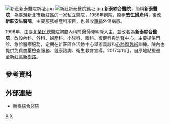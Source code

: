 {{Hospital Clinic Information
| name                          = 新泰綜合醫院
| else_name                     = Xin Tai General Hospital
| logo                          = 
| full_name                     = 新泰綜合醫院
| abbreviated_name              = 新泰醫院
| open_date                     = 1956年
| closing_date                  =
| area                          = 
| location                      = {{flagicon|TWN}}[[新北市|新北市]][[新莊區|新莊區]]新樹路176號<br>原址 : 新北市新莊區新泰路157號
| zip_code                      = 
| telephone_no                  = 886-2-2996-2121 
| Division_of_medical_liability = 地區醫院
| sickbed                       = 
| special_medical               = 
| key_people                    = 黃銘德
| manager                       = 
| num_employees                 = 
| homepage                      = [http://www.sthosp.com.tw/ 新泰綜合醫院] 
| footnotes                     = 
| width                         = 
}}
[[File:新莊新泰醫院新址.jpg|thumb]]
[[File:新莊新泰醫院舊址.jpg|thumb]]
'''新泰綜合醫院'''，簡稱'''新泰醫院'''，為[[臺灣|臺灣]][[新北市|新北市]][[新莊區|新莊區]]的一家私立[[醫院|醫院]]，1956年創院，原稱'''安生婦產科'''，後改'''新莊安生醫院'''，主要服務婦產科項目，也兼收[[車禍|車禍]]外傷病患。

1996年，由[[臺北榮民總醫院|臺北榮民總醫院]]胸腔內科前醫師郭明隆入主，並改名為'''新泰綜合醫院'''，改設內科、外科、婦產科、小兒科、眼科、復健科與[[洗腎|洗腎]]中心，主要提供門診、急診醫療服務，定期在新莊區各活動中心舉辦義診和[[心肺復甦術|心肺復甦術]]訓練。院內也提供免費血壓檢查服務、健康諮詢、衛生教育宣導，2017年11月，自原地點搬遷至新莊區[[新樹路|新樹路]]。

==參考資料==
{{reflist}}

==外部連結==
*[http://www.sthosp.com.tw/ 新泰綜合醫院] {{Wayback|url=http://www.sthosp.com.tw/ |date=20210124125209 }}{{zh}}{{en}}

[[Category:新北市醫院|X]]
[[Category:1956年台灣建立|X]]